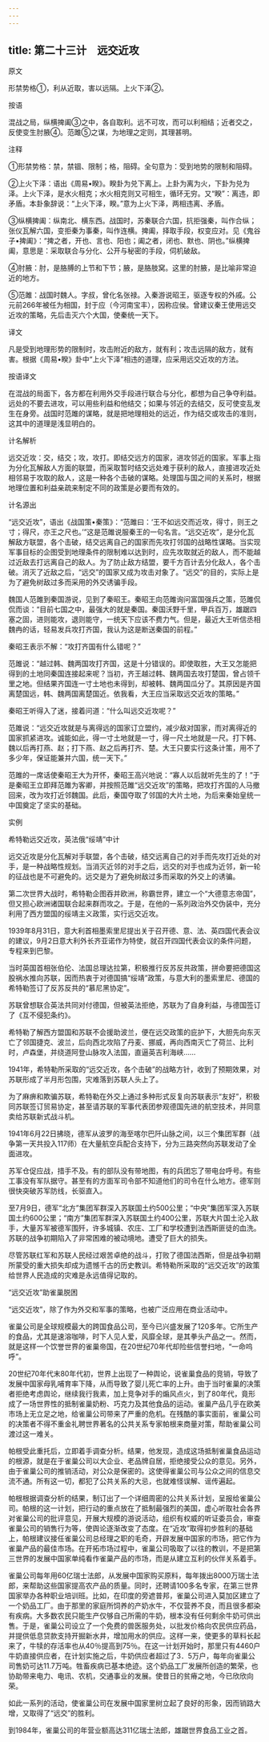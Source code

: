 ```yaml
---
---
---
```

title: 第二十三计　远交近攻
---




原文

形禁势格①，利从近取，害以远隔。上火下泽②。

按语

混战之局，纵横捭阖③之中，各自取利。远不可攻，而可以利相结；近者交之，反使变生肘腋④。范雎⑤之谋，为地理之定则，其理甚明。

注释

①形禁势格：禁，禁锢、限制；格，阻碍。全句意为：受到地势的限制和阻碍。

②上火下泽：语出《周易•睽》。睽卦为兑下离上。上卦为离为火，下卦为兑为泽。上火下泽，是水火相克；水火相克则又可相生，循环无穷。又“睽”：离违，即矛盾。本卦象辞说：“上火下泽，睽。”意为上火下泽，两相违离、矛盾。

③纵横捭阖：纵南北、横东西。战国时，苏秦联合六国，抗拒强秦，叫作合纵；张仪瓦解六国，变拒秦为事秦，叫作连横。捭阖，择取手段，权变应对。见《鬼谷子•捭阖》：“捭之者，开也、言也、阳也；阖之者，闭也、默也、阴也。”纵横捭阖，意思是：采取联合与分化、公开与秘密的手段，伺机破敌。

④肘腋：肘，是胳膊的上节和下节；腋，是胳肢窝。这里的肘腋，是比喻非常迫近的地方。

⑤范雎：战国时魏人。字叔，曾化名张禄。入秦游说昭王，驱逐专权的外戚。公元前266年被任为相国，封于应（今河南宝丰），因称应侯。曾建议秦王使用远交近攻的策略，先后击灭六个大国，使秦统一天下。

译文

凡是受到地理形势的限制时，攻击附近的敌方，就有利；攻击远隔的敌方，就有害。根据《周易•睽》卦中“上火下泽”相违的道理，应采用远交近攻的方法。

按语译文

在混战的局面下，各方都在利用外交手段进行联合与分化，都想为自己争夺利益。远处的不要去进攻，可以用些利益和他结交；如果与邻近的去结交，反可使变乱发生在身旁。战国时范雎的谋略，就是把地理相处的远近，作为结交或攻击的准则，这其中的道理是浅显明白的。

计名解析

远交近攻：交，结交；攻，攻打。即结交远方的国家，进攻邻近的国家。军事上指为分化瓦解敌人方面的联盟，而采取暂时结交远处难于获利的敌人，直接进攻近处相邻易于攻取的敌人，这是一种各个击破的谋略。处理国与国之间的关系时，根据地理位置和利益亲疏来制定不同的政策是必要而有效的。

计名源出

“远交近攻”，语出《战国策•秦策》：“范雎曰：‘王不如远交而近攻，得寸，则王之寸；得尺，亦王之尺也。’”这是范雎说服秦王的一句名言。“远交近攻”，是分化瓦解敌方联盟，各个击破，结交远离自己的国家而先攻打邻国的战略性谋略。当实现军事目标的企图受到地理条件的限制难以达到时，应先攻取就近的敌人，而不能越过近敌去打远离自己的敌人。为了防止敌方结盟，要千方百计去分化敌人，各个击破。消灭了近敌之后，“远交”的国家又成为攻击对象了。“远交”的目的，实际上是为了避免树敌过多而采用的外交诱骗手段。

魏国人范雎到秦国游说，见到了秦昭王。秦昭王向范雎询问富国强兵之策，范雎侃侃而谈：“目前七国之中，最强大的就是秦国。秦国沃野千里，甲兵百万，雄踞四塞之固，进则能攻，退则能守，一统天下应该不费力气。但是，最近大王听信丞相魏冉的话，轻易发兵攻打齐国，我认为这是断送秦国的前程。”

秦昭王表示不解：“攻打齐国有什么错呢？”

范雎说：“越过韩、魏两国攻打齐国，这是十分错误的。即使取胜，大王又怎能把得到的土地同秦国连接起来呢？当初，齐王越过韩、魏两国去攻打楚国，曾占领千里之地。但结果齐国连一寸土地也未得到，却被韩、魏两国瓜分了。其原因是齐国离楚国远，韩、魏两国离楚国近。依我看，大王应当采取远交近攻的策略。”

秦昭王听得入了迷，接着问道：“什么叫远交近攻呢？”

范雎说：“远交近攻就是与离得远的国家订立盟约，减少敌对国家，而对离得近的国家抓紧进攻。诚能如此，得一寸土地就是一寸，得一尺土地就是一尺。打下韩、魏以后再打燕、赵；打下燕、赵之后再打齐、楚。大王只要实行这条计策，用不了多少年，保证能兼并六国，统一天下。”

范雎的一席话使秦昭王大为开怀，秦昭王高兴地说：“寡人以后就听先生的了！”于是秦昭王立即拜范雎为客卿，并按照范雎“远交近攻”的策略，把攻打齐国的人马撤回来，改为攻打近邻魏国。此后，秦国夺取了邻国的大片土地，为后来秦始皇统一中国奠定了坚实的基础。

实例

希特勒远交近攻，英法俄“绥靖”中计

远交近攻是分化瓦解对手联盟，各个击破，结交远离自己的对手而先攻打近处的对手，是一种战略性规划。当消灭近邻的对手之后，远交的对手也成为近邻，新一轮的征战也是不可避免的。远交是为了避免树敌过多而采取的外交上的诱骗。

第二次世界大战时，希特勒企图吞并欧洲，称霸世界，建立一个“大德意志帝国”，但又担心欧洲诸国联合起来群而攻之。于是，在他的一系列政治外交伪装中，充分利用了西方盟国的绥靖主义政策，实行远交近攻。

1939年8月31日，意大利首相墨索里尼提出关于召开德、意、法、英四国代表会议的建议，9月2日意大利外长齐亚诺作为特使，就召开四国代表会议的条件问题，专程来到巴黎。

当时英国首相张伯伦、法国总理达拉第，积极推行反苏反共政策，拼命要把德国这股祸水推向苏联，因而热衷于对德国搞“绥靖”政策，与意大利的墨索里尼、德国的希特勒签订了反苏反共的“慕尼黑协定”。

苏联曾想联合英法共同对付德国，但被英法拒绝，苏联为了自身利益，与德国签订了《互不侵犯条约》。

希特勒了解西方盟国和苏联不会援助波兰，便在远交政策的庇护下，大胆先向东灭亡了邻国捷克、波兰，后向西北攻陷了丹麦、挪威，再向西南灭亡了荷兰、比利时，卢森堡，并绕道阿登山脉攻入法国，直逼英吉利海峡……

1941年，希特勒所采取的“远交近攻，各个击破”的战略方针，收到了预期效果，对苏联形成了半月形包围，灾难落到苏联人头上了。

为了麻痹和欺骗苏联，希特勒在外交上通过多种形式反复向苏联表示“友好”，积极同苏联签订贸易协定，甚至请苏联的军事代表团参观德国先进的航空技术，并同意卖给苏联新式战斗机。

1941年6月22日拂晓，德军从波罗的海至喀尔巴阡山脉之间，以三个集团军群（战争第一天共投入117师）在大量航空兵配合支持下，分为三路突然向苏联发动了全面进攻。

苏军仓促应战，措手不及。有的部队没有带地图，有的兵团忘了带电台呼号。有些工事没有军队据守。甚至有的方面军司令部不知道他们的司令在什么地方。德军则很快突破苏军防线，长驱直入。

至7月9日，德军“北方”集团军群深入苏联国土约500公里；“中央”集团军深入苏联国土约600公里；“南方”集团军群深入苏联国土约400公里，苏联大片国土沦入敌手，大量苏军被德军围歼，许多城镇、农庄、工厂和学校遭到法西斯匪徒的血洗。苏联的战争初期陷入了非常困难的被动境地。遭受了巨大的损失。

尽管苏联红军和苏联人民经过艰苦卓绝的战斗，打败了德国法西斯，但是战争初期所蒙受的重大损失却成为遗憾千古的历史教训。希特勒所采取的“远交近攻”的政策给世界人民造成的灾难是永远值得记取的。

“远交近攻”助雀巢脱困

“远交近攻”，除了作为外交和军事的策略，也被广泛应用在商业活动中。

雀巢公司是全球规模最大的跨国食品公司，至今已兴盛发展了120多年。它所生产的食品，尤其是速溶咖啡，时下人见人爱，风靡全球，是其拳头产品之一。然而，就是这样一个饮誉世界的雀巢帝国，在20世纪70年代却险些信誉扫地，“一命呜呼”。

20世纪70年代末80年代初，世界上出现了一种舆论，说雀巢食品的竞销，导致了发展中国家母乳哺育率下降，从而导致了婴儿死亡率的上升。由于当时雀巢的决策者拒绝考虑舆论，继续我行我素，加上竞争对手的煽风点火，到了80年代，竟形成了一场世界性的抵制雀巢奶粉、巧克力及其他食品的运动。雀巢产品几乎在欧美市场上无立足之地，给雀巢公司带来了严重的危机。在残酷的事实面前，雀巢公司的决策者不得不重金礼聘世界著名的公共关系专家帕根来商量对策，帮助雀巢公司渡过这一难关。

帕根受此重托后，立即着手调查分析。结果，他发现，造成这场抵制雀巢食品运动的根源，就是在于雀巢公司以大企业、老品牌自居，拒绝接受公众的意见。另外，由于雀巢公司的推销活动，对公众是保密的。这使得雀巢公司与公众之间的信息交流不通。所有这一切，都犯了公共关系的大忌，也就难怪误解、谣传遍起。

帕根根据调查分析的结果，制订出了一个详细周密的公共关系计划，呈报给雀巢公司。帕根的这一计划，把行动的重点放在了抵制最强烈的美国，虚心听取社会各界对雀巢公司的批评意见，开展大规模的游说活动，组织有权威的听证委员会，审查雀巢公司的销售行为等，使舆论逐渐改变了态度。在“近攻”取得初步胜利的基础上，帕根建议接任雀巢公司总经理之职的毛奇，开辟发展中国家的市场，把它作为雀巢产品的最佳市场。在开拓市场过程中，雀巢公司吸取了以往的教训，不是把第三世界的发展中国家单纯看作雀巢产品的市场，而是从建立互利的伙伴关系着手。

雀巢公司每年用60亿瑞士法郎，从发展中国家购买原料，每年拨出8000万瑞士法郎，来帮助这些国家提高农产品的质量。同时，还聘请100多名专家，在第三世界国家举办各种职业培训班。比如，在印度的旁遮普邦，雀巢公司进入莫加区建立了一个奶品工厂。由于那里的家庭所饲养的产奶水牛，不仅营养不良，而且很多都染有疾病。大多数农民只能生产仅够自己所需的牛奶，根本没有任何剩余牛奶可供出售。于是，雀巢公司设立了一个免费的兽医服务处，以批发价格向农民供应药品，并提供低息贷款支持开掘新水井，增加用水的供应。这样一来，使更多的草料长起来了，牛犊的存活率也从40％提高到75％。在这一计划开始时，那里只有4460户牛奶直接供应者，在计划实施之后，牛奶供应者超过了3．5万户，每年向雀巢公司售奶可达11.7万吨。牲畜疾病已基本绝迹。这个奶品工厂发展所创造的繁荣，也协助带来电力、电讯、农机，交通事业的发展。使昔日的贫瘠之地，今已欣欣向荣。

如此一系列的活动，使雀巢公司在发展中国家里树立起了良好的形象，因而销路大增，又取得了“远交”的胜利。

到1984年，雀巢公司的年营业额高达311亿瑞士法郎，雄踞世界食品工业之首。